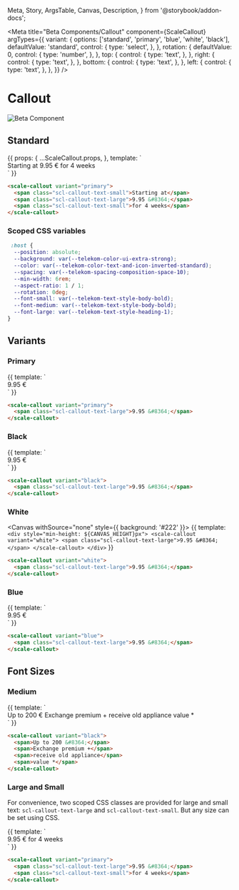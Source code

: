   Meta,
  Story,
  ArgsTable,
  Canvas,
  Description,
} from '@storybook/addon-docs';


<Meta
  title="Beta Components/Callout"
  component={ScaleCallout}
  argTypes={{
    variant: {
      options: ['standard', 'primary', 'blue', 'white', 'black'],
      defaultValue: 'standard',
      control: {
        type: 'select',
      },
    },
    rotation: {
      defaultValue: 0,
      control: {
        type: 'number',
      },
    },
    top: {
      control: {
        type: 'text',
      },
    },
    right: {
      control: {
        type: 'text',
      },
    },
    bottom: {
      control: {
        type: 'text',
      },
    },
    left: {
      control: {
        type: 'text',
      },
    },
  }}
/>

<div
  style={{
    display: 'inline-flex',
    alignItems: 'center',
    justifyContent: 'space-between',
    width: '100%',
  }}
>
  <h1>Callout</h1>
  <img src="assets/beta.png" alt="Beta Component" />
</div>

## Standard

<Canvas withSource="none">
  <Story
    name="Standard"
    args={{ variant: 'primary' }}
  >
    {{
      props: {
        ...ScaleCallout.props,
      },
      template: `
        <div style="min-height: ${CANVAS_HEIGHT}px">
          <scale-callout
            :variant="variant"
            :rotation="rotation"
            :top="top"
            :right="right"
            :bottom="bottom"
            :left="left"
          >
            <span class="scl-callout-text-small">Starting at</span>
            <span class="scl-callout-text-large">9.95 &#8364;</span>
            <span class="scl-callout-text-small">for 4 weeks</span>
          </scale-callout>
        </div>
      `
    }}
  </Story>
</Canvas>

<ArgsTable story="Standard" />

```html
<scale-callout variant="primary">
  <span class="scl-callout-text-small">Starting at</span>
  <span class="scl-callout-text-large">9.95 &#8364;</span>
  <span class="scl-callout-text-small">for 4 weeks</span>
</scale-callout>
```

### Scoped CSS variables

```css
 :host {
  --position: absolute;
  --background: var(--telekom-color-ui-extra-strong);
  --color: var(--telekom-color-text-and-icon-inverted-standard);
  --spacing: var(--telekom-spacing-composition-space-10);
  --min-width: 6rem;
  --aspect-ratio: 1 / 1;
  --rotation: 0deg;
  --font-small: var(--telekom-text-style-body-bold);
  --font-medium: var(--telekom-text-style-body-bold);
  --font-large: var(--telekom-text-style-heading-1);
}
```

## Variants

### Primary

<Canvas withSource="none">
  <Story name="Primary">
    {{
      template: `
        <div style="min-height: ${CANVAS_HEIGHT}px">
          <scale-callout variant="primary">
            <span class="scl-callout-text-large">9.95 &#8364;</span>
          </scale-callout>
        </div>
      `
    }}
  </Story>
</Canvas>

```html
<scale-callout variant="primary">
  <span class="scl-callout-text-large">9.95 &#8364;</span>
</scale-callout>
```

### Black

<Canvas withSource="none">
  <Story name="Black">
    {{
      template: `
        <div style="min-height: ${CANVAS_HEIGHT}px">
          <scale-callout variant="black">
            <span class="scl-callout-text-large">9.95 &#8364;</span>
          </scale-callout>
        </div>
      `
    }}
  </Story>
</Canvas>

```html
<scale-callout variant="black">
  <span class="scl-callout-text-large">9.95 &#8364;</span>
</scale-callout>
```

### White

<Canvas withSource="none" style={{ background: '#222' }}>
  <Story name="White">
    {{
      template: `
        <div style="min-height: ${CANVAS_HEIGHT}px">
          <scale-callout variant="white">
            <span class="scl-callout-text-large">9.95 &#8364;</span>
          </scale-callout>
        </div>
      `
    }}
  </Story>
</Canvas>

```html
<scale-callout variant="white">
  <span class="scl-callout-text-large">9.95 &#8364;</span>
</scale-callout>
```

### Blue

<Canvas withSource="none">
  <Story name="Blue">
    {{
      template: `
        <div style="min-height: ${CANVAS_HEIGHT}px">
          <scale-callout variant="blue">
            <span class="scl-callout-text-large">9.95 &#8364;</span>
          </scale-callout>
        </div>
      `
    }}
  </Story>
</Canvas>

```html
<scale-callout variant="blue">
  <span class="scl-callout-text-large">9.95 &#8364;</span>
</scale-callout>
```

## Font Sizes

### Medium

<Canvas withSource="none">
  <Story name="Medium">
    {{
      template: `
        <div style="min-height: ${CANVAS_HEIGHT}px">
          <scale-callout variant="black">
            <span>Up to 200 &#8364;</span>
            <span>Exchange premium +</span>
            <span>receive old appliance</span>
            <span>value *</span>
          </scale-callout>
        </div>
      `
    }}
  </Story>
</Canvas>

```html
<scale-callout variant="black">
  <span>Up to 200 &#8364;</span>
  <span>Exchange premium +</span>
  <span>receive old appliance</span>
  <span>value *</span>
</scale-callout>
```

### Large and Small

For convenience, two scoped CSS classes are provided for large and small text: `scl-callout-text-large` and `scl-callout-text-small`. But any size can be set using CSS.

<Canvas withSource="none">
  <Story name="Large and Small">
    {{
      template: `
        <div style="min-height: ${CANVAS_HEIGHT}px">
          <scale-callout variant="primary">
            <span class="scl-callout-text-large">9.95 &#8364;</span>
            <span class="scl-callout-text-small">for 4 weeks</span>
          </scale-callout>
        </div>
      `
    }}
  </Story>
</Canvas>

```html
<scale-callout variant="primary">
  <span class="scl-callout-text-large">9.95 &#8364;</span>
  <span class="scl-callout-text-small">for 4 weeks</span>
</scale-callout>
```
